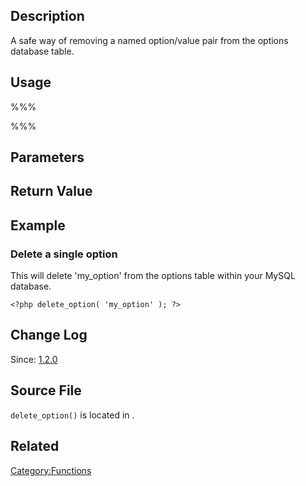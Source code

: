 {{Languages|
{{en|Function_Reference/delete_option}}
{{ru|Справочник_по_функциям/delete_option}}
}}

== Description ==

A safe way of removing a named option/value pair from the options database table.

== Usage ==

%%%<?php delete_option( $option ); ?>%%%

== Parameters ==
{{Parameter|$option|string|Name of the option to be deleted. A list of valid default options can be found at the [[Option Reference]].}}

== Return Value ==
{{Return||boolean|True, if option is successfully deleted. False on failure, or option does not exist.}}

== Example ==

=== Delete a single option ===
This will delete 'my_option' from the options table within your MySQL database.
<pre>
<?php delete_option( 'my_option' ); ?>
</pre>

== Change Log ==
Since: [[Version 1.2|1.2.0]]

== Source File ==
<code>delete_option()</code> is located in {{Trac|wp-includes/option.php}}.

== Related ==
{{Option Tags}}

{{Tag Footer}}

[[Category:Functions]]

{{Copyedit}}